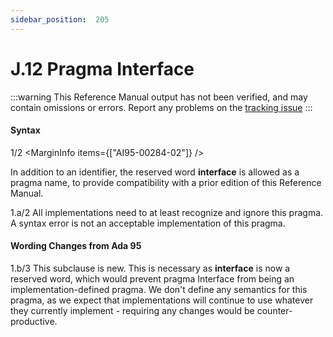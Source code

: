 ```yaml
---
sidebar_position:  205
---
```


# J.12 Pragma Interface

:::warning
This Reference Manual output has not been verified,
and may contain omissions or errors.
Report any problems on the [tracking issue](https://github.com/ada-lang-io/ada-lang-io/issues/20)
:::



#### Syntax

<MarginText>1/2</MarginText>
<MarginInfo items={["AI95-00284-02"]} />
<p class="Indented2">In addition to an identifier, the reserved word <strong>interface</strong> is allowed as a pragma name, to provide compatibility with a prior edition of this Reference Manual. <br /></p>

<AnnotatedOnly>
<MarginText>1.a/2</MarginText>
<MarginInfo items={["AI95-00284-02"]} />
<Admonition type="aarm" aarm="implementation-note">
<strong></strong>All implementations need to at least recognize and ignore this pragma. A syntax error is not an acceptable implementation of this pragma. <br /></Admonition>
</AnnotatedOnly>

<AnnotatedOnly>

#### Wording Changes from Ada 95

</AnnotatedOnly>
<AnnotatedOnly>
<MarginText>1.b/3</MarginText>
<MarginInfo items={["AI95-00326-01", "AI05-0299-1"]} />
<Admonition type="aarm" aarm="note">
This subclause is new. This is necessary as <strong>interface</strong> is now a reserved word, which would prevent pragma Interface from being an implementation-defined pragma. We don't define any semantics for this pragma, as we expect that implementations will continue to use whatever they currently implement - requiring any changes would be counter-productive. <br /></Admonition>
</AnnotatedOnly>

